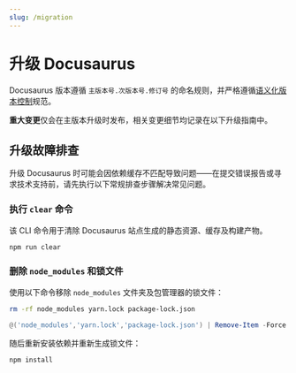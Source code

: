 ```yaml
---
slug: /migration
---
```


# 升级 Docusaurus

Docusaurus 版本遵循 `主版本号.次版本号.修订号` 的命名规则，并严格遵循[语义化版本控制](https://semver.org/)规范。

**重大变更**仅会在主版本升级时发布，相关变更细节均记录在以下升级指南中。


<DocCardList />

## 升级故障排查

升级 Docusaurus 时可能会因依赖缓存不匹配导致问题——在提交错误报告或寻求技术支持前，请先执行以下常规排查步骤解决常见问题。

### 执行 `clear` 命令

该 CLI 命令用于清除 Docusaurus 站点生成的静态资源、缓存及构建产物。

```bash npm2yarn
npm run clear
```

### 删除 `node_modules` 和锁文件

使用以下命令移除 `node_modules` 文件夹及包管理器的锁文件：

<Tabs>
<TabItem label="Bash" value="bash">

```bash
rm -rf node_modules yarn.lock package-lock.json
```

</TabItem>
<TabItem label="PowerShell" value="powershell">

```powershell
@('node_modules','yarn.lock','package-lock.json') | Remove-Item -Force -Recurse -ErrorAction SilentlyContinue
```

</TabItem>
</Tabs>

随后重新安装依赖并重新生成锁文件：

```bash npm2yarn
npm install
```